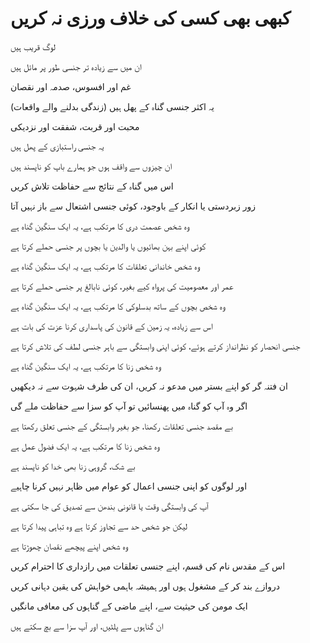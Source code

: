 # کبھی بھی کسی کی خلاف ورزی نہ کریں

لوگ قریب ہیں

ان میں سے زیادہ تر جنسی طور پر مائل ہیں

غم اور افسوس، صدمہ اور نقصان

یہ اکثر جنسی گناہ کے پھل ہیں (زندگی بدلنے والے واقعات)

محبت اور قربت، شفقت اور نزدیکی

یہ جنسی راستبازی کے پھل ہیں

ان چیزوں سے واقف ہوں جو ہمارے باپ کو ناپسند ہیں

اس میں گناہ کے نتائج سے حفاظت تلاش کریں

زور زبردستی یا انکار کے باوجود، کوئی جنسی اشتعال سے باز نہیں آتا

وہ شخص عصمت دری کا مرتکب ہے، یہ ایک سنگین گناہ ہے

کوئی اپنے بہن بھائیوں یا والدین یا بچوں پر جنسی حملے کرتا ہے

وہ شخص خاندانی تعلقات کا مرتکب ہے، یہ ایک سنگین گناہ ہے

عمر اور معصومیت کی پرواہ کیے بغیر، کوئی نابالغ پر جنسی حملے کرتا ہے

وہ شخص بچوں کے ساتھ بدسلوکی کا مرتکب ہے، یہ ایک سنگین گناہ ہے

اس سے زیادہ، یہ زمین کے قانون کی پاسداری کرنا عزت کی بات ہے

جنسی انحصار کو نظرانداز کرتے ہوئے، کوئی اپنی وابستگی سے باہر جنسی لطف کی تلاش کرتا ہے

وہ شخص زنا کا مرتکب ہے، یہ ایک سنگین گناہ ہے

ان فتنہ گر کو اپنے بستر میں مدعو نہ کریں، ان کی طرف شہوت سے نہ دیکھیں

اگر وہ آپ کو گناہ میں پھنسائیں تو آپ کو سزا سے حفاظت ملے گی

بے مقصد جنسی تعلقات رکھنا، جو بغیر وابستگی کے جنسی تعلق رکھتا ہے

وہ شخص زنا کا مرتکب ہے، یہ ایک فضول عمل ہے

بے شک، گروہی زنا بھی خدا کو ناپسند ہے

اور لوگوں کو اپنی جنسی اعمال کو عوام میں ظاہر نہیں کرنا چاہیے

آپ کی وابستگی وقت یا قانونی بندھن سے تصدیق کی جا سکتی ہے

لیکن جو شخص حد سے تجاوز کرتا ہے وہ تباہی پیدا کرتا ہے

وہ شخص اپنے پیچھے نقصان چھوڑتا ہے

اس کے مقدس نام کی قسم، اپنے جنسی تعلقات میں رازداری کا احترام کریں

دروازے بند کر کے مشغول ہوں اور ہمیشہ باہمی خواہش کی یقین دہانی کریں

ایک مومن کی حیثیت سے، اپنے ماضی کے گناہوں کی معافی مانگیں

ان گناہوں سے پلٹیں، اور آپ سزا سے بچ سکتے ہیں